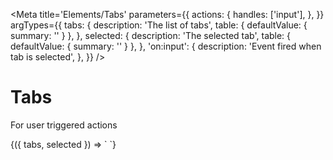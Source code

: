 
<Meta
  title='Elements/Tabs'
  parameters={{
    actions: {
      handles: ['input'],
    },
  }}
  argTypes={{
    tabs: {
      description: 'The list of tabs',
      table: { defaultValue: { summary: '' } },
    },
    selected: {
      description: 'The selected tab',
      table: { defaultValue: { summary: '' } },
    },
    'on:input': {
      description: 'Event fired when tab is selected',
    },
  }}
/>

# Tabs

For user triggered actions

<Canvas>
  <Story
    name='Tabs'
    args={{
      tabs: 'Tab 1, Tab 2, Tab 3',
      selected: 'Tab 1',
    }}
  >
    {({ tabs, selected }) => `
<v-tabs
  tabs="${tabs}"
  selected="${selected}"
/>
    `}
  </Story>
</Canvas>
